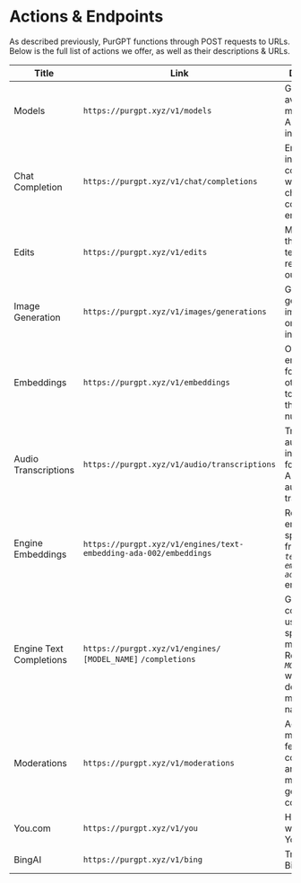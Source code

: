 # Actions & Endpoints

As described previously, PurGPT functions through POST requests to URLs. Below is the full list of actions we offer, as well as their descriptions & URLs.


|      **Title**       |              **Link**                       |                              **Description**                                 |
|------------------|-----------------------------------------|----------------------------------------------------------------------------|
|    Models    | `https://purgpt.xyz/v1/models`          | Get the list of available models for AI-powered interactions.               |
| Chat Completion | `https://purgpt.xyz/v1/chat/completions` | Engage in interactive conversations with AI using chat completion endpoint. |
|       Edits    | `https://purgpt.xyz/v1/edits`           | Make edits to the generated text by AI and refine the output.               |
| Image Generation | `https://purgpt.xyz/v1/images/generations` | Generate AI-generated images based on provided input.                     |
|     Embeddings | `https://purgpt.xyz/v1/embeddings`       | Obtain embeddings for text or other inputs to represent them numerically.   |
| Audio Transcriptions | `https://purgpt.xyz/v1/audio/transcriptions` | Transcribe audio files into text format using AI-powered audio transcription. |
| Engine Embeddings | `https://purgpt.xyz/v1/engines/text-embedding-ada-002/embeddings` | Retrieve embeddings specifically from the *`text-embedding-ada-002`* engine. |
| Engine Text Completions | `https://purgpt.xyz/v1/engines/` `[MODEL_NAME]` `/completions` | Generate text completions using the specified model. Replace *`MODEL_NAME`* with the desired model's name. |
|     Moderations | `https://purgpt.xyz/v1/moderations`     | Access moderation features for controlling and managing generated content. |
| You.com  | `https://purgpt.xyz/v1/you`              | Have a chat with the You.com AI.                                          |
|  BingAI  | `https://purgpt.xyz/v1/bing`             | Try out BingAI.                                                           |
